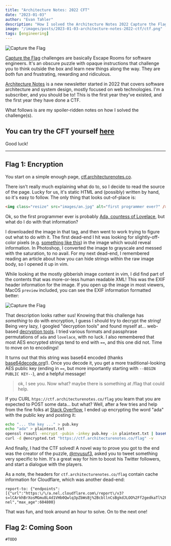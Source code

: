 ```yaml
---
title: "Architecture Notes: 2022 CFT"
date: "2023-01-03"
author: "Evan Tahler"
description: "How I solved the Architecture Notes 2022 Capture the Flag Puzzles"
image: "/images/posts/2023-01-03-architecture-notes-2022-ctf/ctf.png"
tags: [engineering]
---
```


<Image
  alt="Capture the Flag"
  src="/images/posts/2023-01-03-architecture-notes-2022-ctf/ctf.png"
  width={1600}
  height={900}
/>

[Capture the Flag](<https://en.wikipedia.org/wiki/Capture_the_flag_(cybersecurity)>) challenges are basically Escape Rooms for software engineers. It's an obscure puzzle with opaque instructions that challenge you to think outside the box and learn new things along the way. They are both fun and frustrating, rewarding and ridiculous.

[Architecture Notes](https://architecturenotes.co) is a new newsletter started in 2022 that covers software architecture and system design, mostly focused on web technologies. I'm a subscriber, and you should be to! This is the first year they've existed, and the first year they have done a CTF.

What follows is are my spoiler-ridden notes on how I solved the challenge(s).

## You can try the CFT yourself [here](https://ctf.architecturenotes.co/)

Good luck!

---

## Flag 1: Encryption

You start on a simple enough page, [ctf.architecturenotes.co](https://ctf.architecturenotes.co/).

There isn't really much explaining what do to, so I decide to read the source of the page. Lucky for us, it's static HTML and (possibly) written by hand, so it's easy to follow. The only thing that looks out-of-place is:

```html
<img class="resize" src="images/an.jpg" alt="first programmer ever?" />
```

Ok, so the first programmer ever is probably [Ada, countess of Lovelace](https://en.wikipedia.org/wiki/Ada_Lovelace), but what do I do with that information?

I downloaded the image in that tag, and then went to work trying to figure out what to do with it. The first dead-end I hit was looking for slightly-off-color pixels (e.g. [something like this](https://null-byte.wonderhowto.com/how-to/guide-steganography-part-3-hide-text-and-images-pictures-0130893/)) in the image which would reveal information. In Photoshop, I converted the image to grayscale and messed with the saturation, to no avail. For my next dead-end, I remembered reading an article about how you can hide strings within the raw image body, so I opened it up in vim.

While looking at the mostly gibberish image content in vim, I did find part of the contents that was more-or-less human readable XML! This was the EXIF header information for the image. If you open up the image in most viewers, MacOS `preview` included, you can see the EXIF information formatted better:

<Image
  alt="Capture the Flag"
  src="/images/posts/2023-01-03-architecture-notes-2022-ctf/exif.png"
  width={2612}
  height={1024}
/>

That description looks rather sus! Knowing that this challenge has _something_ to do with encryption, I guess I should try to decrypt the string! Being very lazy, I googled "decryption tools" and found myself at... web-based [decryption tools](https://www.devglan.com/online-tools/rsa-encryption-decryption). I tried various formats and passphrase permutations of `ada` and `lovelace`, with no luck. I also remembered that most AES encrypted strings tend to end with `==`, and this one did not. Time to move on to encodings!

It turns out that this string was base64 encoded (thanks [base64decode.org](https://www.base64decode.org)!). Once you decode it, you get a more traditional-looking AES public key (ending in `==`, but more importantly starting with `--BEGIN PUBLIC KEY--`), and a helpful message!

> ok, I see you. Now what? maybe there is something at /flag that could help.

If you CURL `htps://ctf.architecturenotes.co/flag` you learn that you are expected to POST some data... but what? Well, after a few tries and help from the fine folks at [Stack Overflow](https://stackoverflow.com/questions/67648523/how-to-encrypt-a-small-text-using-openssl-with-a-given-public-key), I ended up encrypting the word "ada" with the public key and posting it:

```bash
echo "... the key ..." > pub.key
echo "ada" > plaintext.txt
openssl rsautl -encrypt -pubin -inkey pub.key -in plaintext.txt | base64 > encrypted.txt
curl -d @encrypted.txt "https://ctf.architecturenotes.co/flag" -v
```

And finally, I had the CTF solved! A novel way to prove you got to the end was the creator of the puzzle, [@myusuf3](https://twitter.com/myusuf3), asked you to tweet something very specific to him. It's a great way for him to boost his Twitter followers, and start a dialogue with the players.

As a note, the headers for `ctf.architecturenotes.co/flag` contain cache information for Cloudflare, which was another dead-end:

```raw
report-to: {"endpoints":[{"url":"https:\/\/a.nel.cloudflare.com\/report\/v3?s=lCArkhBrXosMGmu8L4d1VHb0Qwlq3pZbWsBj%2BcbllnCsBgkdJLOO%2Ff2gedkaTl%2FSAwxuDQDMGjhMAranlRf7dZIa4%2FHFroO8cEfPntCmZxY50C0N7%2FsvPxTXENyO%2B17tawYenmMB1WtSZL%2FPFlq6UZtjS53qaOs%3D"}],"group":"cf-nel","max_age":604800}
```

That was fun, and took around an hour to solve. On to the next one!

## Flag 2: Coming Soon

`#TODO`
